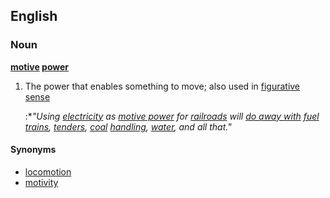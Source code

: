 ==English==
===Noun===
'''[[motive]] [[power]]'''
#The power that enables something to move; also used in [[figurative sense]]
#:*''"Using [[electricity]] as [[motive power]] for [[railroad]]s will [[do away with]] [[fuel]] [[train]]s, [[tenders]], [[coal]] [[handling]], [[water]], and all that."''

====Synonyms====
*[[locomotion]]
*[[motivity]]